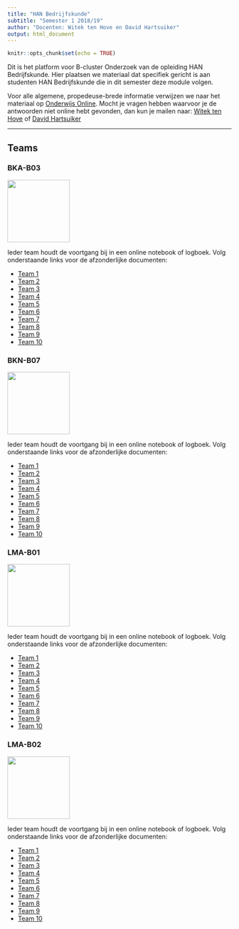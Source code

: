 ```yaml
---
title: "HAN Bedrijfskunde"
subtitle: "Semester 1 2018/19"
author: "Docenten: Witek ten Hove en David Hartsuiker"
output: html_document
---
```


```r
knitr::opts_chunk$set(echo = TRUE)
```

Dit is het platform voor B-cluster Onderzoek van de opleiding HAN Bedrijfskunde. Hier plaatsen we materiaal dat specifiek gericht is aan studenten HAN Bedrijfskunde die in dit semester deze module volgen.

Voor alle algemene, propedeuse-brede informatie verwijzen we naar het materiaal op <a href="https://onderwijsonline.han.nl/elearning/content/pNWMKBDj" target="_blank">Onderwijs Online</a>. Mocht je vragen hebben waarvoor je de antwoorden niet online hebt gevonden, dan kun je mailen naar: <a href="mailto:witek.tenhove@han.nl?Subject=B-cluster%20onderzoek%20" target="_top">Witek ten Hove</a> of <a href="mailto:david.hartsuiker@han.nl?Subject=B-cluster%20onderzoek%20" target="_top">David Hartsuiker</a>

-----

## Teams { .tabset}

### BKA-B03

<img src="bkab03.png" width=140px>

Ieder team houdt de voortgang bij in een online notebook of logboek. Volg onderstaande links voor de afzonderlijke documenten:

- <a href="" target="_blank">Team 1</a>
- <a href="" target="_blank">Team 2</a>
- <a href="" target="_blank">Team 3</a>
- <a href="" target="_blank">Team 4</a>
- <a href="http://mvoost.simplesite.com/" target="_blank">Team 5</a>
- <a href="" target="_blank">Team 6</a>
- <a href="" target="_blank">Team 7</a>
- <a href="" target="_blank">Team 8</a>
- <a href="" target="_blank">Team 9</a>
- <a href="" target="_blank">Team 10</a>

### BKN-B07

<img src="bknb07.png" width=140px>

Ieder team houdt de voortgang bij in een online notebook of logboek. Volg onderstaande links voor de afzonderlijke documenten:

- <a href="" target="_blank">Team 1</a>
- <a href="" target="_blank">Team 2</a>
- <a href="" target="_blank">Team 3</a>
- <a href="" target="_blank">Team 4</a>
- <a href="" target="_blank">Team 5</a>
- <a href="" target="_blank">Team 6</a>
- <a href="" target="_blank">Team 7</a>
- <a href="" target="_blank">Team 8</a>
- <a href="" target="_blank">Team 9</a>
- <a href="" target="_blank">Team 10</a>

### LMA-B01

<img src="lmab01.png" width=140px>

Ieder team houdt de voortgang bij in een online notebook of logboek. Volg onderstaande links voor de afzonderlijke documenten:

- <a href="https://docs.google.com/document/d/10PUY4awe97yO6s4NEMfqIcjD_h5q_QxMZRAQLf7M0Z0/edit" target="_blank">Team 1</a>
- <a href="https://docs.google.com/document/d/1ENVc82aNopEMhDnFMjGS5RAOoOQND1iXdpDx3Q2KXJI/edit" target="_blank">Team 2</a>
- <a href="https://docs.google.com/document/d/1w8DvigfVpDxMLIPuNss9QnjbCJ_rjqlvkvlrhznGKUU/edit" target="_blank">Team 3</a>
- <a href="https://docs.google.com/document/d/1GENH__7wyxnnder-75wbmdzOkwGr4zW6KbmG26Zpp6k/edit" target="_blank">Team 4</a>
- <a href="https://docs.google.com/document/d/1UgfGYsN9i5SktFsjl0VMy2yARfHTB9LJplZQiy58hto/edit" target="_blank">Team 5</a>
- <a href="" target="_blank">Team 6</a>
- <a href="" target="_blank">Team 7</a>
- <a href="" target="_blank">Team 8</a>
- <a href="" target="_blank">Team 9</a>
- <a href="" target="_blank">Team 10</a>

### LMA-B02

<img src="lmab02.png" width=140px>

Ieder team houdt de voortgang bij in een online notebook of logboek. Volg onderstaande links voor de afzonderlijke documenten:

- <a href="https://docs.google.com/document/d/1CWhdFefPOMxk-HyhbkTLbwJa3EsLM8l9P-KThzSX0Ig/edit#heading=h.37k9i2larym8" target="_blank">Team 1</a>
- <a href="https://docs.google.com/document/d/1GKC4ZCZ3qZE5YkBy1zZLrT63cxFIt-cj-3gZLUfH5xQ/edit" target="_blank">Team 2</a>
- <a href="https://docs.google.com/document/d/1GYYmSd-txfRiF06xFITTGWlrQ13WWoF3OAzDzpzjCu0/edit#heading=h.g657mr24mt0w" target="_blank">Team 3</a>
- <a href="https://docs.google.com/document/d/1reNzdhxc1ekXkWpR7wUAO6cSBQc-6v4fNeSrnEPqxUU/edit#heading=h.4no0ops4xi49" target="_blank">Team 4</a>
- <a href="https://docs.google.com/document/d/1Pt5wessAA-BzPhsR_YiYoeaive-18M_RE0gJcMDlMU4/edit#heading=h.c3o8ol3zior" target="_blank">Team 5</a>
- <a href="" target="_blank">Team 6</a>
- <a href="" target="_blank">Team 7</a>
- <a href="" target="_blank">Team 8</a>
- <a href="" target="_blank">Team 9</a>
- <a href="" target="_blank">Team 10</a>